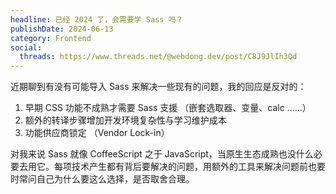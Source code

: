 ```yaml
---
headline: 已经 2024 了，会需要学 Sass 吗？
publishDate: 2024-06-13
category: Frontend
social:
  threads: https://www.threads.net/@webdong.dev/post/C8J9JlIh3Qd
---
```


近期聊到有没有可能导入 Sass 来解决一些现有的问题，我的回应是反对的：

1. 早期 CSS 功能不成熟才需要 Sass 支援 （嵌套选取器、变量、calc ……）
2. 额外的转译步骤增加开发环境复杂性与学习维护成本
3. 功能供应商锁定 （Vendor Lock-in）

对我来说 Sass 就像 CoffeeScript 之于 JavaScript，当原生生态成熟也没什么必要去用它。每项技术产生都有背后要解决的问题，用额外的工具来解决问题前也要时常问自己为什么要这么选择，是否取舍合理。
